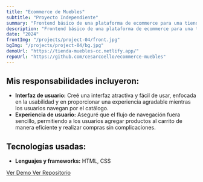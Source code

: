 ```yaml
---
title: "Ecommerce de Muebles"
subtitle: "Proyecto Independiente"
summary: "Frontend básico de una plataforma de ecommerce para una tienda de muebles."
description: "Frontend básico de una plataforma de ecommerce para una tienda de muebles, utilizando HTML y CSS. El objetivo fue ofrecer una experiencia de compra en línea intuitiva y eficiente, permitiendo a los usuarios explorar el catálogo de productos, seleccionar artículos y completar compras."
date: "2024"
frontImg: "/projects/project-04/front.jpg"
bgImg: "/projects/project-04/bg.jpg"
demoUrl: "https://tienda-muebles-cc.netlify.app/"
repoUrl: "https://github.com/cesarcoello/ecommerce-muebles"
---
```


## Mis responsabilidades incluyeron:

- **Interfaz de usuario:** Creé una interfaz atractiva y fácil de usar, enfocada en la usabilidad y en proporcionar una experiencia agradable mientras los usuarios navegan por el catálogo.
- **Experiencia de usuario:** Aseguré que el flujo de navegación fuera sencillo, permitiendo a los usuarios agregar productos al carrito de manera eficiente y realizar compras sin complicaciones.

## Tecnologías usadas:

- **Lenguajes y frameworks:** HTML, CSS


<a href="https://tienda-muebles-cc.netlify.app/" target="_blank" rel="noopener noreferrer">
  Ver Demo
</a>
<a href="https://github.com/cesarcoello/ecommerce-muebles" target="_blank" rel="noopener noreferrer">
  Ver Repositorio
</a>